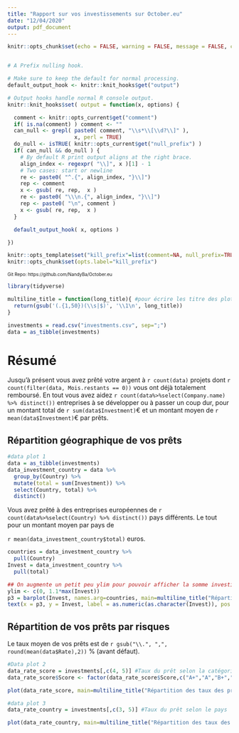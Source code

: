 ```yaml
---
title: "Rapport sur vos investissements sur October.eu"
date: "12/04/2020"
output: pdf_document
---
```


```r
knitr::opts_chunk$set(echo = FALSE, warning = FALSE, message = FALSE, comment=NA, null_prefix=TRUE)


# A Prefix nulling hook.

# Make sure to keep the default for normal processing.
default_output_hook <- knitr::knit_hooks$get("output")

# Output hooks handle normal R console output.
knitr::knit_hooks$set( output = function(x, options) {

  comment <- knitr::opts_current$get("comment")
  if( is.na(comment) ) comment <- ""
  can_null <- grepl( paste0( comment, "\\s*\\[\\d?\\]" ),
                     x, perl = TRUE)
  do_null <- isTRUE( knitr::opts_current$get("null_prefix") )
  if( can_null && do_null ) {
    # By default R print output aligns at the right brace.
    align_index <- regexpr( "\\]", x )[1] - 1
    # Two cases: start or newline
    re <- paste0( "^.{", align_index, "}\\]")
    rep <- comment
    x <- gsub( re, rep,  x )
    re <- paste0( "\\\n.{", align_index, "}\\]")
    rep <- paste0( "\n", comment )
    x <- gsub( re, rep,  x )
  }

  default_output_hook( x, options )

})

knitr::opts_template$set("kill_prefix"=list(comment=NA, null_prefix=TRUE))
knitr::opts_chunk$set(opts.label="kill_prefix")
```

<font size="0.5">Git Repo: https://github.com/NandyBa/October.eu</font>
\pagebreak

```r
library(tidyverse)

multiline_title = function(long_title){ #pour écrire les titre des plots sur plusieures lignes
  return(gsub('(.{1,50})(\\s|$)', '\\1\n', long_title))
}

investments = read.csv("investments.csv", sep=";")
data = as_tibble(investments)
```
# Résumé

Jusqu'à présent vous avez prêté votre argent à `r count(data) ` projets dont `r count(filter(data, Mois.restants == 0))` vous ont déjà totalement remboursé. En tout vous avez aidez `r count(data%>%select(Company.name) %>% distinct()) ` entreprises à se développer ou à passer un coup dur, pour un montant total de `r sum(data$Investment)`€ et un montant moyen de `r mean(data$Investment)`€ par prêts.

## Répartition géographique de vos prêts

```r
#data plot 1
data = as_tibble(investments)
data_investment_country = data %>%
  group_by(Country) %>%
  mutate(total = sum(Investment)) %>%
  select(Country, total) %>%
  distinct()
```

Vous avez prêté à des entreprises européennes de `r count(data%>%select(Country) %>% distinct()) ` pays différents. Le tout pour un montant moyen par pays de


`r mean(data_investment_country$total)` euros.

```r
countries = data_investment_country %>%
  pull(Country)
Invest = data_investment_country %>%
  pull(total)

## On augmente un petit peu ylim pour pouvoir afficher la somme investis en haut de la barre de chaque pays
ylim <- c(0, 1.1*max(Invest))
p3 = barplot(Invest, names.arg=countries, main=multiline_title("Répartition de votre portefeuille selon les pays"), cex.main=0.75, width = 0.95, ylim = ylim, yaxt='n')
text(x = p3, y = Invest, label = as.numeric(as.character(Invest)), pos = 3, cex = 0.7, col = "black")
```

\pagebreak

## Répartition de vos prêts par risques

Le taux moyen de vos prêts est de `r gsub("\\.", ",", round(mean(data$Rate),2))` % (avant défaut).

```r
#Data plot 2
data_rate_score = investments[,c(4, 5)] #Taux du prêt selon la catégorie
data_rate_score$Score <- factor(data_rate_score$Score,c("A+","A","B+","B","C")) #On réordonne les modalités de Score de data

plot(data_rate_score, main=multiline_title("Répartition des taux des projets de votre portefeuille selon le score de ceux-ci"), cex.main=0.8, xlab="Score", ylab="Taux des prêts", cex.axis=0.7, cex.lab=0.8)

#data plot 3
data_rate_country = investments[,c(3, 5)] #Taux du prêt selon le pays

plot(data_rate_country, main=multiline_title("Répartition des taux des projets de votre portefeuille selon le pays de ceux-ci"), cex.main=0.8, xlab="Pays", ylab="Taux des prêts", cex.axis=0.7, cex.lab=0.8)


```

